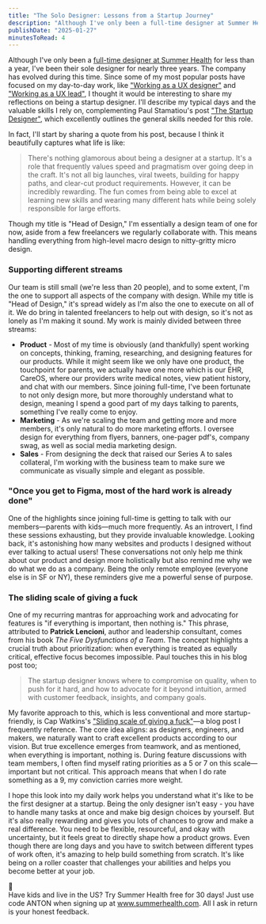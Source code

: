 ```yaml
---
title: "The Solo Designer: Lessons from a Startup Journey"
description: "Although I've only been a full-time designer at Summer Health for less than a year, I've been their sole designer for nearly three years. The company has evolved during this time. Since some of my most popular posts have focused on my day-to-day work, like \"Working as a UX designer\" and \"Working as a UX lead\", I thought it would be interesting to share my reflections on being a startup designer. I'll describe my typical days and the valuable skills I rely on, complementing Paul Stamatiou's post "
publishDate: "2025-01-27"
minutesToRead: 4
---
```


<p>Although I've only been a <a href="https://www.antonsten.com/articles/change-is-coming/" rel="noreferrer">full-time designer at Summer Health</a> for less than a year, I've been their sole designer for nearly three years. The company has evolved during this time. Since some of my most popular posts have focused on my day-to-day work, like <a href="https://www.antonsten.com/articles/uxdesigner/" rel="noreferrer">"Working as a UX designer"</a> and <a href="https://www.antonsten.com/articles/uxlead/" rel="noreferrer">"Working as a UX lead"</a>, I thought it would be interesting to share my reflections on being a startup designer. I'll describe my typical days and the valuable skills I rely on, complementing Paul Stamatiou's post <a href="https://paulstamatiou.com/the-startup-designer?ref=antonsten.com">"The Startup Designer"</a>, which excellently outlines the general skills needed for this role.</p>

<p>In fact, I'll start by sharing a quote from his post, because I think it beautifully captures what life is like:</p>

<blockquote class="blockquote">
  There's nothing glamorous about being a designer at a startup. It's a role that frequently values speed and pragmatism over going deep in the craft. It's not all big launches, viral tweets, building for happy paths, and clear-cut product requirements. However, it can be incredibly rewarding. The fun comes from being able to excel at learning new skills and wearing many different hats while being solely responsible for large efforts.
</blockquote>

<p>Though my title is "Head of Design," I'm essentially a design team of one for now, aside from a few freelancers we regularly collaborate with. This means handling everything from high-level macro design to nitty-gritty micro design.</p>

<h3 id="supporting-different-streams">Supporting different streams</h3>

<p>Our team is still small (we're less than 20 people), and to some extent, I'm the one to support all aspects of the company with design. While my title is "Head of Design," it's spread widely as I'm also the one to execute on all of it. We do bring in talented freelancers to help out with design, so it's not as lonely as I'm making it sound. My work is mainly divided between three streams:</p>

<ul>
  <li><strong>Product</strong> - Most of my time is obviously (and thankfully) spent working on concepts, thinking, framing, researching, and designing features for our products. While it might seem like we only have one product, the touchpoint for parents, we actually have one more which is our EHR, CareOS, where our providers write medical notes, view patient history, and chat with our members. Since joining full-time, I've been fortunate to not only design more, but more thoroughly understand what to design, meaning I spend a good part of my days talking to parents, something I've really come to enjoy.</li>
  <li><strong>Marketing</strong> - As we're scaling the team and getting more and more members, it's only natural to do more marketing efforts. I oversee design for everything from flyers, banners, one-pager pdf's, company swag, as well as social media marketing design.</li>
  <li><strong>Sales</strong> - From designing the deck that raised our Series A to sales collateral, I'm working with the business team to make sure we communicate as visually simple and elegant as possible.</li>
</ul>

<h3 id="once-you-get-to-figma-most-of-the-hard-work-is-already-done">"Once you get to Figma, most of the hard work is already done"</h3>

<p>One of the highlights since joining full-time is getting to talk with our members—parents with kids—much more frequently. As an introvert, I find these sessions exhausting, but they provide invaluable knowledge. Looking back, it's astonishing how many websites and products I designed without ever talking to actual users! These conversations not only help me think about our product and design more holistically but also remind me why we do what we do as a company. Being the only remote employee (everyone else is in SF or NY), these reminders give me a powerful sense of purpose.</p>

<h3 id="the-sliding-scale-of-giving-a-fuck">The sliding scale of giving a fuck</h3>

<p>One of my recurring mantras for approaching work and advocating for features is "if everything is important, then nothing is." This phrase, attributed to <strong>Patrick Lencioni</strong>, author and leadership consultant, comes from his book <em>The Five Dysfunctions of a Team</em>. The concept highlights a crucial truth about prioritization: when everything is treated as equally critical, effective focus becomes impossible. Paul touches this in his blog post too;</p>

<blockquote class="blockquote">
  The startup designer knows where to compromise on quality, when to push for it hard, and how to advocate for it beyond intuition, armed with customer feedback, insights, and company goals.
</blockquote>

<p>My favorite approach to this, which is less conventional and more startup-friendly, is Cap Watkins's <a href="https://capwatkins.com/blog/the-sliding-scale-of-giving-a-fuck?ref=antonsten.com">"Sliding scale of giving a fuck"</a>—a blog post I frequently reference. The core idea aligns: as designers, engineers, and makers, we naturally want to craft excellent products according to our vision. But true excellence emerges from teamwork, and as mentioned, when everything is important, nothing is. During feature discussions with team members, I often find myself rating priorities as a 5 or 7 on this scale—important but not critical. This approach means that when I do rate something as a 9, my conviction carries more weight.</p>

<p>I hope this look into my daily work helps you understand what it's like to be the first designer at a startup. Being the only designer isn't easy - you have to handle many tasks at once and make big design choices by yourself. But it's also really rewarding and gives you lots of chances to grow and make a real difference. You need to be flexible, resourceful, and okay with uncertainty, but it feels great to directly shape how a product grows. Even though there are long days and you have to switch between different types of work often, it's amazing to help build something from scratch. It's like being on a roller coaster that challenges your abilities and helps you become better at your job.</p>

<div class="kg-card kg-callout-card kg-callout-card-blue">
  <div class="kg-callout-emoji">💙</div>
  <div class="kg-callout-text">
    Have kids and live in the US? Try Summer Health free for 30 days! Just use code ANTON when signing up at <a href="http://www.summerhealth.com/?ref=antonsten.com" rel="noopener noreferrer">www.summerhealth.com</a>. All I ask in return is your honest feedback.
  </div>
</div>